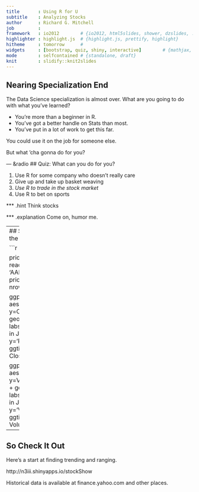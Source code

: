 ```yaml
---
title       : Using R for U
subtitle    : Analyzing Stocks
author      : Richard G. Mitchell
job         : 
framework   : io2012        # {io2012, html5slides, shower, dzslides, ...}
highlighter : highlight.js  # {highlight.js, prettify, highlight}
hitheme     : tomorrow      # 
widgets     : [bootstrap, quiz, shiny, interactive]        # {mathjax, quiz, bootstrap}
mode        : selfcontained # {standalone, draft}
knit        : slidify::knit2slides
---
```


## Nearing Specialization End

The Data Science specialization is almost over.  What are you going to do with what you've learned?

- You're more than a beginner in R.
- You've got a better handle on Stats than most.
- You've put in a lot of work to get this far.


You could use it on the job for someone else.

But what 'cha gonna do for you?

--- &radio
## Quiz: What can you do for you?

1. Use R for some company who doesn't really care
2. Give up and take up basket weaving
3. _Use R to trade in the stock market_
4. Use R to bet on sports

*** .hint
Think stocks

*** .explanation
Come on, humor me.

--- 
## Start Modelling the Stock Market

```r
library(ggplot2)

priceDF = read.csv(file = 'AAPL.csv')
priceDF$days = nrow(priceDF):1

ggplot(priceDF, aes(x=days, y=Close)) +
    geom_line() +
    labs(x='Market Days in June 2015', y='Price') +
    ggtitle(paste('Price Close for Apple'))

ggplot(priceDF, aes(x=days, y=Volume/1000000)) +
    geom_line() +
    labs(x='Market Days in June 2015', y='Volume (M)') +
    ggtitle(paste('Price Volume for Apple'))
```

--- 
## So Check It Out

Here's a start at finding trending and ranging.

http://n3iii.shinyapps.io/stockShow

Historical data is available at finance.yahoo.com and other places.